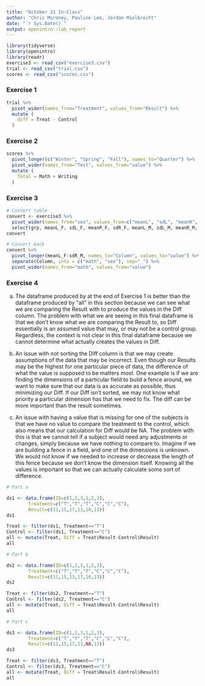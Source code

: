 ```yaml
---
title: "October 21 In-Class"
author: "Chris Moroney, Pauline Lee, Jordan Mielbrecht"
date: "`r Sys.Date()`"
output: openintro::lab_report
---
```


```r
library(tidyverse)
library(openintro)
library(readr)
exercise3 <- read_csv("exercise3.csv")
trial <- read_csv("trial.csv")
scores <- read_csv("scores.csv")
```

### Exercise 1

```r
trial %>%
  pivot_wider(names_from="Treatment", values_from="Result") %>%
  mutate (
    diff = Treat - Control
  )
```

### Exercise 2

```r
scores %>%
  pivot_longer(c("Winter", "Spring", "Fall"), names_to="Quarter") %>%
  pivot_wider(names_from="Test", values_from="value") %>%
  mutate (
    Total = Math + Writing
  )
```

### Exercise 3

```r
# Convert table
convert <- exercise3 %>%
  pivot_wider(names_from="sex", values_from=c("meanL", "sdL", "meanR", "sdR")) %>%
  select(grp, meanL_F, sdL_F, meanR_F, sdR_F, meanL_M, sdL_M, meanR_M, sdR_M)
convert

# Convert back
convert %>%
  pivot_longer(meanL_F:sdR_M, names_to="Column", values_to="value") %>%
  separate(Column, into = c("math", "sex"), sep="_") %>%
  pivot_wider(names_from="math", values_from="value")
```

### Exercise 4

a) The dataframe produced by at the end of Exercise 1 is better than the dataframe produced by "all" in this section because we can see what we are comparing the Result with to produce the values in the Diff column. The problem with what we are seeing in this final dataframe is that we don't know what we are comparing the Result to, so Diff essentially is an assumed value that may, or may not be a control group. Regardless, the context is not clear in this final dataframe because we cannot determine what actually creates the values in Diff. 

b) An issue with not sorting the Diff column is that we may create assumptions of the data that may be incorrect. Even though our Results may be the highest for one particular piece of data, the difference of what the value is supposed to be matters most. One example is if we are finding the dimensions of a particular field to build a fence around, we want to make sure that our data is as accurate as possible, thus minimizing our Diff. If our Diff isn't sorted, we may not know what priority a particular dimension has that we need to fix. The diff can be more important than the result sometimes. 

c) An issue with having a value that is missing for one of the subjects is that we have no value to compare the treatment to the control, which also means that our calculation for Diff would be NA. The problem with this is that we cannot tell if a subject would need any adjustments or changes, simply because we have nothing to compare to. Imagine if we are building a fence in a field, and one of the dimensions is unknown. We would not know if we needed to increase or decrease the length of this fence because we don't know the dimension itself. Knowing all the values is important so that we can actually calculate some sort of difference. 
```r
# Part a

ds1 <- data.frame(ID=c(1,2,3,1,2,3),
        Treatment=c("T","T","T","C","C","C"),
        Result=c(11,15,17,13,10,13))
ds1

Treat <- filter(ds1, Treatment=="T")
Control <- filter(ds1, Treatment=="C")
all <- mutate(Treat, Diff = Treat$Result-Control$Result)
all

# Part b

ds2 <- data.frame(ID=c(1,2,3,1,2,3),
        Treatment=c("T","T","T","C","C","C"),
        Result=c(11,15,13,17,10,13))
ds2

Treat <- filter(ds2, Treatment=="T")
Control <- filter(ds2, Treatment=="C")
all <- mutate(Treat, Diff = Treat$Result-Control$Result)
all

# Part c

ds3 <- data.frame(ID=c(1,2,3,1,2,3),
        Treatment=c("T","T","T","C","C","C"),
        Result=c(11,15,17,13,NA,13))
ds3

Treat <- filter(ds3, Treatment=="T")
Control <- filter(ds3, Treatment=="C")
all <- mutate(Treat, Diff = Treat$Result-Control$Result)
all
```

